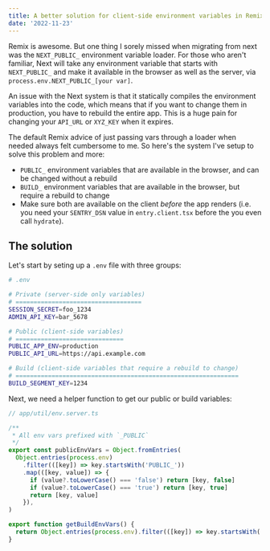 ```yaml
---
title: A better solution for client-side environment variables in Remix
date: '2022-11-23'
---
```


Remix is awesome. But one thing I sorely missed when migrating from next was the
`NEXT_PUBLIC_` environment variable loader. For those who aren't familiar, Next
will take any environment variable that starts with `NEXT_PUBLIC_` and make it
available in the browser as well as the server, via
`process.env.NEXT_PUBLIC_[your var]`.

An issue with the Next system is that it statically compiles the environment
variables into the code, which means that if you want to change them in
production, you have to rebuild the entire app. This is a huge pain for changing
your `API_URL` or `XYZ_KEY` when it expires.

The default Remix advice of just passing vars through a loader when needed
always felt cumbersome to me. So here's the system I've setup to solve this
problem and more:

- `PUBLIC_` environment variables that are available in the browser, and can be
  changed without a rebuild
- `BUILD_` environment variables that are available in the browser, but require
  a rebuild to change
- Make sure both are available on the client _before_ the app renders (i.e. you
  need your `SENTRY_DSN` value in `entry.client.tsx` before the you even call
  `hydrate`).

## The solution

Let's start by seting up a `.env` file with three groups:

```bash
# .env

# Private (server-side only variables)
# ===================================
SESSION_SECRET=foo_1234
ADMIN_API_KEY=bar_5678

# Public (client-side variables)
# ==============================
PUBLIC_APP_ENV=production
PUBLIC_API_URL=https://api.example.com

# Build (client-side variables that require a rebuild to change)
# ==============================================================
BUILD_SEGMENT_KEY=1234
```

Next, we need a helper function to get our public or build variables:

```ts
// app/util/env.server.ts

/**
 * All env vars prefixed with `_PUBLIC`
 */
export const publicEnvVars = Object.fromEntries(
  Object.entries(process.env)
    .filter(([key]) => key.startsWith('PUBLIC_'))
    .map(([key, value]) => {
      if (value?.toLowerCase() === 'false') return [key, false]
      if (value?.toLowerCase() === 'true') return [key, true]
      return [key, value]
    }),
)

export function getBuildEnvVars() {
  return Object.entries(process.env).filter(([key]) => key.startsWith('BUILD_'))
}
```
